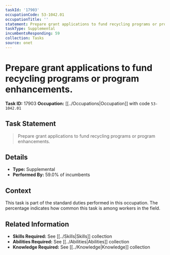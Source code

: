 ```yaml
---
taskId: '17903'
occupationCode: 53-1042.01
occupationTitle: ''
statement: Prepare grant applications to fund recycling programs or program enhancements.
taskType: Supplemental
incumbentsResponding: 59
collection: Tasks
source: onet
---
```

# Prepare grant applications to fund recycling programs or program enhancements.

**Task ID:** 17903
**Occupation:** [[../Occupations|Occupation]] with code `53-1042.01`

## Task Statement

> Prepare grant applications to fund recycling programs or program enhancements.

## Details

- **Type:** Supplemental
- **Performed By:** 59.0% of incumbents

## Context

This task is part of the standard duties performed in this occupation. The percentage indicates how common this task is among workers in the field.

## Related Information

- **Skills Required:** See [[../Skills|Skills]] collection
- **Abilities Required:** See [[../Abilities|Abilities]] collection
- **Knowledge Required:** See [[../Knowledge|Knowledge]] collection
